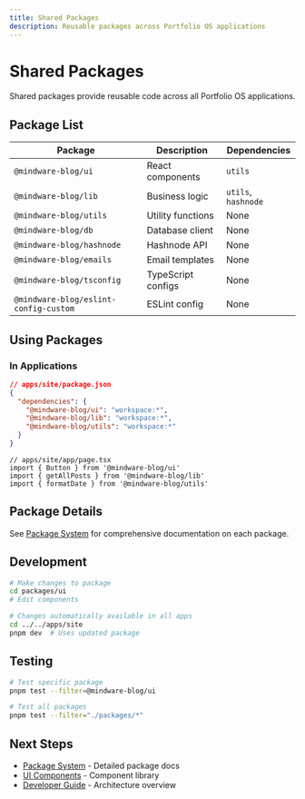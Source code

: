 ```yaml
---
title: Shared Packages
description: Reusable packages across Portfolio OS applications
---
```


# Shared Packages

Shared packages provide reusable code across all Portfolio OS applications.

## Package List

| Package | Description | Dependencies |
|---------|-------------|--------------|
| `@mindware-blog/ui` | React components | `utils` |
| `@mindware-blog/lib` | Business logic | `utils`, `hashnode` |
| `@mindware-blog/utils` | Utility functions | None |
| `@mindware-blog/db` | Database client | None |
| `@mindware-blog/hashnode` | Hashnode API | None |
| `@mindware-blog/emails` | Email templates | None |
| `@mindware-blog/tsconfig` | TypeScript configs | None |
| `@mindware-blog/eslint-config-custom` | ESLint config | None |

## Using Packages

### In Applications

```json
// apps/site/package.json
{
  "dependencies": {
    "@mindware-blog/ui": "workspace:*",
    "@mindware-blog/lib": "workspace:*",
    "@mindware-blog/utils": "workspace:*"
  }
}
```

```tsx
// apps/site/app/page.tsx
import { Button } from '@mindware-blog/ui'
import { getAllPosts } from '@mindware-blog/lib'
import { formatDate } from '@mindware-blog/utils'
```

## Package Details

See [Package System](/docs/developer-guide/packages) for comprehensive documentation on each package.

## Development

```bash
# Make changes to package
cd packages/ui
# Edit components

# Changes automatically available in all apps
cd ../../apps/site
pnpm dev  # Uses updated package
```

## Testing

```bash
# Test specific package
pnpm test --filter=@mindware-blog/ui

# Test all packages
pnpm test --filter="./packages/*"
```

## Next Steps

- [Package System](/docs/developer-guide/packages) - Detailed package docs
- [UI Components](/docs/apps-packages/ui-components) - Component library
- [Developer Guide](/docs/developer-guide/architecture) - Architecture overview
